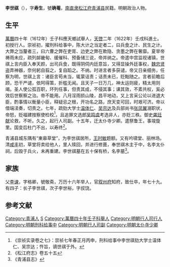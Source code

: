 '''李世祺'''（{{bd|？||？||}}），字'''寿生'''，號'''确菴'''，[[南直隶|南直隶]][[松江府|松江府]][[青浦县|青浦县]]民籍。明朝政治人物。

==生平==
[[萬曆|萬曆]]四十年（1612年）壬子科應天鄉試舉人，[[天啓|天啓]]二年（1622年）壬戌科進士。初授行人。崇祯初，擢刑科给事中，陈大计之当定者二，曰兵食之计、民生之计。大弊之当釐者三，曰六曹之弊在吏胥、边吏之弊在欺隐、贪墨之弊在奢靡。夏旱帝祷雨未应，疏列䘏畿甸、缓催科、预备储三说，帝并纳之。帝遣中宫监视诸镇，世祺上言内臣入奉天颜，出司兵食，既得阴伺内廷意旨，又得显操外廷事权，[[魏忠贤|魏忠贤]]盗弄神器，奈何躬自翦之，复自蹈之。不纳。时进言者多获谴，帝又日亲细务，任察为明，世祺上言：诸臣言苟未当，辄蒙诘责；诘责未已，贬黜随之。言者前瞻后顾，恐干严谴，依阿得策，折槛无闻。且天子一日万几，神太运则疲，精太用则竭。圣人使公孤百职，环列任事，但责其成，不侵其事；课其效，不紊共权，奚必效后世察察之治。帝不能用。八月淫雨损山陵，昌平地动，又上言采公论以进退大臣，酌事情以衡量小臣，释疑忌之根，开功名之路，庶天变可回，时艰可济。帝以借端渎奏，切责之。七年，疏劾大学士[[温体仁|温体仁]]、[[吴宗达|吴宗达]]及兵部尚书[[张凤翼|张凤翼]]溺职状，帝怒，贬福建按察使检校<ref>《崇祯实录卷之七》：崇祯七年春正月丙申，刑科给事中李世祺劾大学士温体仁、吴宗达；忤旨，谪世祺于外。</ref>，且追罪文选郎[[吴鸣虞|吴鸣虞]]考选非人，亦贬三秩。御史[[龚廷献|龚廷献]]论救，不听。久之，起行人司副。十五年，迁太仆寺少卿。遣祭鲁王，事竣旋里。国变后杜门不出，以寿终<ref>《松江府志》卷五十五</ref>。

青浦县城东隅有“東皋草堂”，为李世祺居所，[[王时敏|王时敏]]题额。又有吟啸堂、丽林场。清[[咸丰|咸丰]]初，草堂将卖给他人，里人赎回，并进行修葺，奉世祺木主于中，名李太仆祠，后毁于兵火，未再重建。李世祺墓在五十保有桥，名李墓<ref>《青浦县志》</ref>。

== 家族 ==
父[[李谏|李谏]]，字格卿，號敬斋，万历十六年举人，官[[叙州府|叙州府]]知府，致仕卒，年七十九。有四子：长子李世祺，次子李世裕，字叔饶。

==参考文献==
{{reflist}}

{{天啓二年壬戌科殿試金榜}}

{{Authority control}}

{{DEFAULTSORT:}}
[[Category:青浦人|Category:青浦人]]
[[Category:李姓|S]]
[[Category:萬曆四十年壬子科舉人|Category:萬曆四十年壬子科舉人]]
[[Category:明朝行人司行人|Category:明朝行人司行人]]
[[Category:明朝刑科给事中|Category:明朝刑科给事中]]
[[Category:明朝行人司副|Category:明朝行人司副]]
[[Category:明朝太仆寺少卿|Category:明朝太仆寺少卿]]


{{明朝官员小作品}}